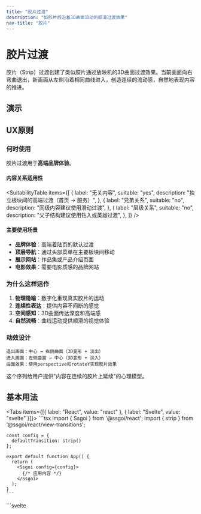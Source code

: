 ```yaml
---
title: "胶片过渡"
description: "如胶片般沿着3D曲面流动的顺滑过渡效果"
nav-title: "胶片"
---
```


# 胶片过渡

胶片（Strip）过渡创建了类似胶片通过放映机的3D曲面过渡效果。当前画面向右弯曲退出，新画面从左侧沿着相同曲线进入，创造连续的流动感，自然地表现内容的推进。

## 演示

<ViewTransitionDemo type="strip" />

## UX原则

### 何时使用

胶片过渡用于**高端品牌体验**。

#### 内容关系适用性

<SuitabilityTable
  items={[
    {
      label: "无关内容",
      suitable: "yes",
      description: "独立板块间的高端过渡（首页 → 服务）",
    },
    {
      label: "兄弟关系",
      suitable: "no",
      description: "同级内容建议使用滑动过渡",
    },
    {
      label: "层级关系",
      suitable: "no",
      description: "父子结构建议使用钻入或英雄过渡",
    },
  ]}
/>

#### 主要使用场景

- **品牌体验**：高端着陆页的默认过渡
- **顶层导航**：通过头部菜单在主要板块间移动
- **展示网站**：作品集或产品介绍页面
- **电影效果**：需要电影质感的品牌网站

### 为什么这样运作

1. **物理隐喻**：数字化重现真实胶片的运动
2. **连续性表达**：提供内容不间断的感觉
3. **空间感知**：3D曲面传达深度和高端感
4. **自然流畅**：曲线运动提供顺滑的视觉体验

### 动效设计

```
退出画面：中心 → 右侧曲面（3D变形 + 淡出）
进入画面：左侧曲面 → 中心（3D变形 + 淡入）
曲面效果：使用perspective和rotateY实现胶片效果
```

这个序列给用户提供"内容在连续的胶片上延续"的心理模型。

## 基本用法

<Tabs items={[{ label: "React", value: "react" }, { label: "Svelte", value: "svelte" }]}>
  <TabPanel value="react">
    ```tsx
    import { Ssgoi } from '@ssgoi/react';
    import { strip } from '@ssgoi/react/view-transitions';

    const config = {
      defaultTransition: strip()
    };

    export default function App() {
      return (
        <Ssgoi config={config}>
          {/* 应用内容 */}
        </Ssgoi>
      );
    }
    ```

  </TabPanel>
  <TabPanel value="svelte">
    ```svelte
    <script>
      import { Ssgoi } from '@ssgoi/svelte';
      import { strip } from '@ssgoi/svelte/view-transitions';

      const config = {
        defaultTransition: strip()
      };
    </script>

    <Ssgoi {config}>
      <slot />
    </Ssgoi>
    ```

  </TabPanel>
</Tabs>

## 实战示例

### 基本用法（推荐）

建议使用默认值的胶片过渡：

<Tabs items={[{ label: "React", value: "react" }, { label: "Svelte", value: "svelte" }]}>
  <TabPanel value="react">
    ```tsx
    const config = {
      defaultTransition: strip()  // 建议使用默认值
    };
    ```
  </TabPanel>
  <TabPanel value="svelte">
    ```svelte
    <script>
      const config = {
        defaultTransition: strip()  // 建议使用默认值
      };
    </script>
    ```
  </TabPanel>
</Tabs>

### 应用于特定路由

应用于顶层导航：

<Tabs items={[{ label: "React", value: "react" }, { label: "Svelte", value: "svelte" }]}>
  <TabPanel value="react">
    ```tsx
    const config = {
      transitions: [
        {
          from: '/home',
          to: '/about',
          transition: strip(),
          symmetric: true
        },
        {
          from: '/home',
          to: '/services',
          transition: strip(),
          symmetric: true
        }
      ]
    };
    ```
  </TabPanel>
  <TabPanel value="svelte">
    ```svelte
    <script>
      const config = {
        transitions: [
          {
            from: '/home',
            to: '/about',
            transition: strip(),
            symmetric: true
          },
          {
            from: '/home',
            to: '/services',
            transition: strip(),
            symmetric: true
          }
        ]
      };
    </script>
    ```
  </TabPanel>
</Tabs>

## 无障碍访问

- 设置`prefers-reduced-motion`时自动最小化3D效果
- 屏幕阅读器在过渡期间正确识别内容变化
- 完全兼容键盘导航

## 最佳实践

### ✅ 应该

- 作为着陆页的默认过渡
- 应用于顶层导航（头部菜单）
- 提供高端品牌体验时
- 作品集或展示网站
- **将页面背景设为透明**（过渡效果更加美观）

### ❌ 不应该

- 兄弟内容使用滑动过渡
- 层级导航使用钻入或英雄过渡
- 不适合画廊内部导航（建议使用滑动）
- 优先使用默认值而非调整选项

## 💡 设计技巧

使用胶片过渡时获得最佳视觉效果：

```css
/* 将每个页面的背景设为透明 */
.page-content {
  background: transparent;
}

/* 在布局组件应用统一背景 */
.layout-wrapper {
  background: linear-gradient(to bottom right, #fef3e9, #fce7f3);
}
```

这样在页面过渡时，胶片移动的效果会更加自然流畅。